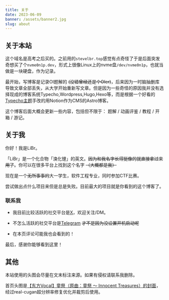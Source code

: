 ```yaml
---
title: 关于
date: 2023-06-09
banner: /assets/banner2.jpg
slug: about
---
```


## 关于本站

这个域名是高考之后买的。之前用的`stevelbr.top`感觉有点奇怪了于是后面突发奇想买了个`nvme0n1p.dev`，形式上很像Linux上的nvme盘`/dev/nvme0n1p`，也就当做是一块硬盘，作为记录。

最开始，写博客是记录OI题解的 ~~(没错曾经还是个OIer)~~，后来因为一时脑抽删库导致文章全部丢失，从大学开始重新写文章。但是因为一些奇怪的原因我并没有选择现成的博客系统Typecho,Wordpress,Hugo,Hexo等，而是根据一个好看的[Typecho主题](https://blog.imalan.cn/archives/247/)手改的用Notion作为CMS的Astro博客。

这个博客后面大概会更新一些内容，包括但不限于： 题解 / 动画评鉴 / 教程 / 开箱 / 游记。

## 关于我

你好！我是LiBr。

「LiBr」是一个化合物「溴化锂」的英文。~~因为和我名字长得挺像的就直接拿过来用了~~。你可以在很多平台上找到这个名字 ~~（大概都是我）~~

现在是一个~~无所事事的~~大一学生，软件工程专业，同时参加CTF比赛。

尝试做出点什么项目来但是总是失败。目前最大的项目就是你看到的这个博客了。

### 联系我

- 我目前比较活跃的社交平台是[X](https://twitter.com/0x88FFA357)，欢迎关注/DM。

- 不怎么活跃的社交平台是[Telegram](https://t.me/x88FFA377) ~~才不是因为没设置开机启动呢~~
- 在本页评论可能我也会看到的！

最后，感谢你能够看到这里！

## 其他

本站使用的头图会尽量在文末标注来源。如果有侵权请联系我删除。

首页头图是[【东方Vocal】童祭（原曲：童祭 ～ Innocent Treasures）的封面](https://www.bilibili.com/video/av64579126/)，经过real-cugan超分辨率修复优化并裁剪后使用。